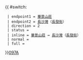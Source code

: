 {{ #switch: {{{format|}}}
  | endpoint1 = [[華景山莊]]
  | endpoint2 = [[長沙灣]]（[[長發街]]）
  | direction = 2
  | status =
  | inline = [[華景山莊]] ↔ [[長沙灣]]（[[長發街]]）
  | normal =
  | full =
}}<noinclude>[[category:新界專線小巴路線模板|097A]]</noinclude>